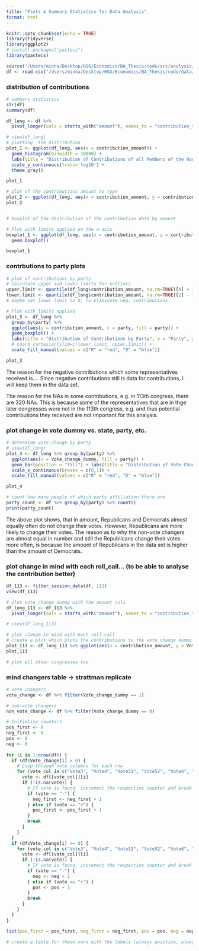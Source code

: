 ```yaml
---
title: "Plots & Summary Statistics for Data Analysis"
format: html
---
```


```r
knitr::opts_chunk$set(echo = TRUE)
library(tidyverse)
library(ggplot2)
# install.packages("pastecs")
library(pastecs)
```

```r
source("/Users/minna/Desktop/HSG/Economics/BA_Thesis/code/src/analysis/prep_analysis.R")
df <- read.csv("/Users/minna/Desktop/HSG/Economics/BA_Thesis/code/data/analysis/df.csv")
```

### distribution of contributions 
```r
# summary statistics 
str(df)
summary(df)
```
```r
df_long <- df %>%
  pivot_longer(cols = starts_with("amount"), names_to = "contribution_type", values_to = "contribution_amount")

# view(df_long)
# plotting  the distribution
plot_1 <- ggplot(df_long, aes(x = contribution_amount)) +
  geom_histogram(binwidth = 10000) +
  labs(title = "Distribution of Contributions of all Members of the House", x = "Contributions", y = "Number of Contributions (log)") + 
  scale_y_continuous(trans='log10') +
  theme_gray()

plot_1

# plot of the contributions amount to type
plot_2 <- ggplot(df_long, aes(x = contribution_amount, y = contribution_type)) + geom_col(fill = "cornflowerblue")
plot_2


# boxplot of the distribution of the contribution data by amount

# Plot with limits applied on the x-axis
boxplot_1 <- ggplot(df_long, aes(x = contribution_amount, y = contribution_type)) + 
  geom_boxplot() 

boxplot_1
```


### contrbutions to party plots
```r
# plot of contributions by party
# Calculate upper and lower limits for outliers
upper.limit <- quantile(df_long$contribution_amount, na.rm=TRUE)[4] + 1.5*IQR(df_long$contribution_amount, na.rm=TRUE)
lower.limit <- quantile(df_long$contribution_amount, na.rm=TRUE)[2] - 1.5*IQR(df_long$contribution_amount, na.rm=TRUE)
# maybe set lower limit to 0, to eliminate neg. contributions.

# Plot with limits applied
plot_3 <- df_long %>% 
  group_by(party) %>%
  ggplot(aes(y = contribution_amount, x = party, fill = party)) + 
  geom_boxplot() + 
  labs(title = "Distribution of Contributions by Party", x = "Party", y = "Contribution Amount") +
  # coord_cartesian(ylim=c(lower.limit, upper.limit)) +
  scale_fill_manual(values = c("R" = "red", "D" = "blue"))

plot_3

```

The reason for the negative contributions which some representatives received is.... Since negative contributions still is data for contributions, I will keep them in the data set. 

The reason for the NAs in some contributions, e.g. in 113th congress, there are 320 NAs. This is because some of the representatives that are in thge later congresses were not in the 113th congress, e.g. and thus potential contributions they received are not important for this analysis.

### plot change in vote dummy vs. state, party, etc. 
```r
# determine vote_change by party
# view(df_long)
plot_4 <- df_long %>% group_by(party) %>%
  ggplot(aes(x = Vote_change_dummy, fill = party)) + 
  geom_bar(position = "fill") + labs(title = "Distribution of Vote Change by Party", x = "Vote Change", y = "Party") + 
  scale_x_continuous(breaks = c(0,1)) +
  scale_fill_manual(values = c("R" = "red", "D" = "blue"))

plot_4

# count how many people of which party affiliation there are 
party_count <- df %>% group_by(party) %>% count()
print(party_count)
```

The above plot shows, that in amount, Republicans and Democrats almost equally often do not change their votes. However, Republicans are more likely to change their votes. The reason as to why the non-vote changers are almost equal in number and still the Republicans change their votes more often, is because the amount of Republicans in the data set is higher than the amount of Democrats.

### plot change in mind with each roll_call... (to be able to analyse the contribution better)
```r

df_113 <- filter_session_data(df, 113) 
view(df_113)

# plot vote_change_dummy with the amount cols
df_long_113 <- df_113 %>%
  pivot_longer(cols = starts_with("amount"), names_to = "contribution_type", values_to = "contribution_amount")

# view(df_long_113)

```

```r
# plot change in mind with each roll_call
# create a plot which plots the contributions to the vote_change dummy per session.
plot_113 <- df_long_113 %>% ggplot(aes(x = contribution_amount, y = Vote_change_dummy)) + geom_violin() + labs(title = "Distribution of Contributions to Vote Change Dummy", x = "Contributions", y = "Vote Change (1 = change, 0 = no change)")
plot_113

# plot all other congresses too 

```


### mind changers table -> strattman replicate
```r
# vote changers
vote_change <- df %>% filter(Vote_change_dummy == 1)

# non-vote changers
non_vote_change <- df %>% filter(Vote_change_dummy == 0)

# Initialize counters
pos_first <- 0
neg_first <- 0
pos <- 0 
neg <- 0
  
for (i in 1:nrow(df)) {
  if (df$Vote_change[i] > 0) {
    # Loop through vote columns for each row
    for (vote_col in c("Vote3", "Vote4", "Vote51", "Vote52", "Vote6", "Vote7")) {
      vote <- df[[vote_col]][i]
      if (!is.na(vote)) {
        # If vote is found, increment the respective counter and break the loop
        if (vote == "-") {
          neg_first <- neg_first + 1
        } else if (vote == "+") {
          pos_first <- pos_first + 1
        }
        break
      }
    }
  } 
  if (df$Vote_change[i] == 0) {
    for (vote_col in c("Vote3", "Vote4", "Vote51", "Vote52", "Vote6", "Vote7")) {
      vote <- df[[vote_col]][i]
      if (!is.na(vote)) {
        # If vote is found, increment the respective counter and break the loop
        if (vote == "-") {
          neg <- neg + 1
        } else if (vote == "+") {
          pos <- pos + 1
        }
        break
      }
    }
  }
}

list(pos_first = pos_first, neg_first = neg_first, pos = pos, neg = neg)

# create a table for these vars with the labels (always positive, always negative, change - change to negative, change to positive


```
